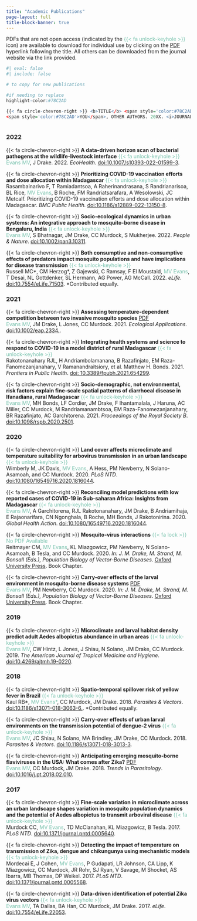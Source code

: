 ```yaml
---
title: "Academic Publications"
page-layout: full
title-block-banner: true
---
```


PDFs that are not open access (indicated by the <span style='color:#78C2AD'>{{< fa unlock-keyhole >}}</span> icon) are available to download for individual use by clicking on the [PDF]() hyperlink following the title. All others can be downloaded from the journal website via the link provided.

```r
#| eval: false
#| include: false

# to copy for new publications

#if needing to replace
highlight-color:#78C2AD

{{< fa circle-chevron-right >}} <b>TITLE</b> <span style='color:#78C2AD'>{{< fa unlock-keyhole >}}</span><br/>
<span style='color:#78C2AD'>YOU</span>, OTHER AUTHORS. 20XX. <i>JOURNAL</i>. <a href="doi url">doi:the-doi</a>. <br>
  
```


### 2022

{{< fa circle-chevron-right >}} <b>A data-driven horizon scan of bacterial pathogens at the wildlife-livestock interface</b> <span style='color:#78C2AD'>{{< fa unlock-keyhole >}}</span><br/>
<span style='color:#78C2AD'>Evans MV</span>, J Drake. 2022. <i>EcoHealth</i>. <a href="https://link.springer.com/article/10.1007/s10393-022-01599-3">doi:10.1007/s10393-022-01599-3</a>. <br>

{{< fa circle-chevron-right >}} <b>Prioritizing COVID-19 vaccination efforts and dose allocation within Madagascar</b> <span style='color:#78C2AD'>{{< fa unlock-keyhole >}}</span><br/>
Rasambainarivo F, T Ramiadantsoa, A Raherinandrasana, S Randrianarisoa, BL Rice, <span style='color:#78C2AD'>MV Evans</span>, B Roche, FM Randriatsarafara, A Wesolowski, JC Metcalf. Prioritizing COVID-19 vaccination efforts and dose allocation within Madagascar. <i>BMC Public Health.</i> <a href="https://bmcpublichealth.biomedcentral.com/articles/10.1186/s12889-022-13150-8">doi:10.1186/s12889-022-13150-8</a>. 

{{< fa circle-chevron-right >}}  <b>Socio-ecological dynamics in urban systems: An integrative approach to mosquito-borne disease in Bengaluru, India</b> <span style='color:#78C2AD'>{{< fa unlock-keyhole >}}</span><br/>
<span style='color:#78C2AD'>Evans MV</span>, S Bhatnagar, JM Drake, CC Murdock, S Mukherjee. 2022. <i>People & Nature</i>. <a href="https://onlinelibrary.wiley.com/doi/abs/10.1002/pan3.10311">doi:10.1002/pan3.10311</a>. 

{{< fa circle-chevron-right >}} <b>Both consumptive and non-consumptive effects of predators impact mosquito populations and have implications for disease transmission</b> <span style='color:#78C2AD'>{{< fa unlock-keyhole >}}</span><br/>
Russell MC\*, CM Herzog\*, Z Gajewski, C Ramsay, F El Moustaid, <span style='color:#78C2AD'>MV Evans</span>, T Desai, NL Gottdenker, SL Hermann, AG Power, AG McCall. 2022. <i>eLife</i>. <a href="https://doi.org/10.7554/eLife.71503">doi:10.7554/eLife.71503</a>. \*Contributed equally. 

### 2021

{{< fa circle-chevron-right >}} <b>Assessing temperature-dependent competition between two invasive mosquito species</b> <span style='color:#78C2AD'></span> [PDF](assets/pdfs/EvansEAP2021.pdf)<br/>
<span style='color:#78C2AD'>Evans MV</span>, JM Drake, L Jones, CC Murdock. 2021. <i>Ecological Applications</i>. <a href="https://esajournals.onlinelibrary.wiley.com/doi/abs/10.1002/eap.2334">doi:10.1002/eap.2334.</a>. <br>

{{< fa circle-chevron-right >}} <b>Integrating health systems and science to respond to COVID-19 in a model district of rural Madagascar</b> <span style='color:#78C2AD'>{{< fa unlock-keyhole >}}</span><br/>
Rakotonanahary RJL, H Andriambolamanana, B Razafinjato, EM Raza-Fanomezanjanahary, V Ramanandraitsiory, et al. Matthew H. Bonds. 2021. <i>Frontiers in Public Health</i>. <a href="https://www.frontiersin.org/articles/10.3389/fpubh.2021.654299/full">doi: 10.3389/fpubh.2021.654299</a>. <br>


{{< fa circle-chevron-right >}} <b>Socio-demographic, not environmental, risk factors explain fine-scale spatial patterns of diarrhoeal disease in Ifanadiana, rural Madagascar</b> <span style='color:#78C2AD'>{{< fa unlock-keyhole >}}</span><br/>
<span style='color:#78C2AD'>Evans MV</span>, MH Bonds, LF Cordier, JM Drake, F Ihantamalala, J Haruna, AC Miller, CC Murdock, M Randriamanambtsoa, EM Raza-Fanomezanjanahary, BR Razafinjato, AC Garchitorena. 2021. <i>Proceedings of the Royal Society B</i>. <a href="https://royalsocietypublishing.org/doi/abs/10.1098/rspb.2020.2501">doi:10.1098/rspb.2020.2501</a>.<br>

### 2020

{{< fa circle-chevron-right >}} <b>Land cover affects microclimate and temperature suitability for arbovirus transmission in an urban landscape</b> <span style='color:#78C2AD'>{{< fa unlock-keyhole >}}</span><br/>
Wimberly M, JK Davis, <span style='color:#78C2AD'>MV Evans</span>, A Hess, PM Newberry, N Solano-Asamoah, and CC Murdock. 2020. <i>PLoS NTD</i>. <a href="https://journals.plos.org/plosntds/article?id=10.1371/journal.pntd.0008614">doi:10.1080/16549716.2020.1816044</a>. <br>

{{< fa circle-chevron-right >}} <b>Reconciling model predictions with low reported cases of COVID-19 in Sub-saharan Africa: Insights from Madagascar</b> <span style='color:#78C2AD'>{{< fa unlock-keyhole >}}</span><br/>
<span style='color:#78C2AD'>Evans MV</span>, A Garchitorena, RJL Rakotonanahary, JM Drake, B Andriamihaja, E Rajaonarifara, CN Ngonghala, B Roche, MH Bonds, J Rakotonirina. 2020. <i>Global Health Action</i>. <a href="Evans MV, A Garchitorena, RJL Rakotonanahary, JM Drake, B Andriamihaja, E Rajaonarifara, CN Ngonghala, B Roche, MH Bonds, J Rakotonirina">doi:10.1080/16549716.2020.1816044</a>. <br>

{{< fa circle-chevron-right >}} <b>Mosquito-virus interactions</b> <span style='color:#78C2AD'>{{< fa lock >}} No PDF Available</span><br/>
Reitmayer CM, <span style='color:#78C2AD'>MV Evans</span>, KL Miazgowicz, PM Newberry, N Solano-Asamoah, B Tesla, and CC Murdock. 2020. <i>In: J. M. Drake, M. Strand, M. Bonsall (Eds.), Population Biology of Vector-Borne Diseases</i>. <a href="https://global.oup.com/academic/product/population-biology-of-vector-borne-diseases-9780198853244?cc=us&lang=en&#">Oxford University Press</a>. Book Chapter.<br>

{{< fa circle-chevron-right >}} <b>Carry-over effects of the larval environment in mosquito-borne disease systems</b> [PDF](assets/pdfs/Evans2020_carry-over.pdf)<br/>
<span style='color:#78C2AD'>Evans MV</span>, PM Newberry, CC Murdock. 2020. <i>In: J. M. Drake, M. Strand, M. Bonsall (Eds.), Population Biology of Vector-Borne Diseases</i>. <a href="https://global.oup.com/academic/product/population-biology-of-vector-borne-diseases-9780198853244?cc=us&lang=en&#">Oxford University Press</a>. Book Chapter.<br>

### 2019

{{< fa circle-chevron-right >}} <b>Microclimate and larval habitat density predict adult Aedes albopictus abundance in urban areas</b> <span style='color:#78C2AD'>{{< fa unlock-keyhole >}}</span><br/>
<span style='color:#78C2AD'>Evans MV</span>, CW Hintz, L Jones, J Shiau, N Solano, JM Drake, CC Murdock. 2019. <i>The American Journal of Tropical Medicine and Hygiene</i>. <a href="https://www.ajtmh.org/content/journals/10.4269/ajtmh.19-0220">doi:10.4269/ajtmh.19-0220</a>. <br>

### 2018

{{< fa circle-chevron-right >}} <b>Spatio-temporal spillover risk of yellow fever in Brazil</b> <span style='color:#78C2AD'>{{< fa unlock-keyhole >}}</span><br/>
Kaul RB\*, <span style='color:#78C2AD'>MV Evans\*</span>, CC Murdock, JM Drake. 2018. <i>Parasites & Vectors</i>. <a href="https://parasitesandvectors.biomedcentral.com/articles/10.1186/s13071-018-3063-6">doi:10.1186/s13071-018-3063-6.</a>. \*Contributed equally. <br>

{{< fa circle-chevron-right >}} <b>Carry-over effects of urban larval environments on the transmission potential of dengue-2 virus</b> <span style='color:#78C2AD'>{{< fa unlock-keyhole >}}</span><br/>
<span style='color:#78C2AD'>Evans MV</span>, JC Shiau, N Solano, MA Brindley, JM Drake, CC Murdock. 2018. <i>Parasites & Vectors</i>. <a href="https://parasitesandvectors.biomedcentral.com/articles/10.1186/s13071-018-3013-3">doi:10.1186/s13071-018-3013-3</a>. <br>

{{< fa circle-chevron-right >}} <b>Anticipating emerging mosquito-borne flaviviruses in the USA: What comes after Zika?</b> [PDF](assets/pdfs/EvansTrePar2018.pdf)<br/>
<span style='color:#78C2AD'>Evans MV</span>, CC Murdock, JM Drake. 2018. <i>Trends in Parasitology</i>. <a href="https://doi.org/10.1016/j.pt.2018.02.010"> doi:10.1016/j.pt.2018.02.010</a>. <br>

### 2017

{{< fa circle-chevron-right >}} <b>Fine-scale variation in microclimate across an urban landscape shapes variation in mosquito population dynamics and the potential of Aedes albopictus to transmit arboviral disease</b> <span style='color:#78C2AD'>{{< fa unlock-keyhole >}}</span><br/>
Murdock CC, <span style='color:#78C2AD'>MV Evans</span>, TD McClanahan, KL Miazgowicz, B Tesla. 2017. <i>PLoS NTD</i>. <a href="https://doi.org/10.1371/journal.pntd.0005640"> doi:10.1371/journal.pntd.0005640</a>. <br>

{{< fa circle-chevron-right >}} <b>Detecting the impact of temperature on transmission of Zika, dengue and chikungunya using mechanistic models</b> <span style='color:#78C2AD'>{{< fa unlock-keyhole >}}</span><br/>
Mordecai E, J Cohen, <span style='color:#78C2AD'>MV Evans</span>, P Gudapati, LR Johnson, CA Lipp, K Miazgowicz, CC Murdock, JR Rohr, SJ Ryan, V Savage, M Shocket, AS Ibarra, MB Thomas, DP Weikel. 2017. <i>PLoS NTD</i>. <a href="https://doi.org/10.1371/journal.pntd.0005568">doi:10.1371/journal.pntd.0005568</a>. <br>

{{< fa circle-chevron-right >}} <b>Data-driven identification of potential Zika virus vectors</b> <span style='color:#78C2AD'>{{< fa unlock-keyhole >}}</span><br/>
<span style='color:#78C2AD'>Evans MV</span>, TA Dallas, BA Han, CC Murdock, JM Drake. 2017. <i>eLife</i>. <a href="http://dx.doi.org/10.7554/eLife.22053">doi:10.7554/eLife.22053</a>. <br>